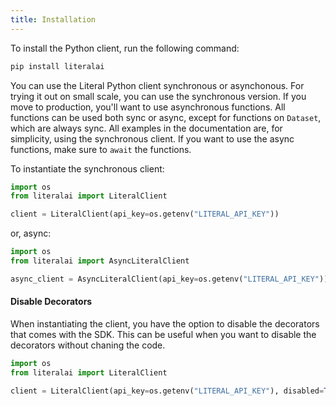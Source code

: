 ```yaml
---
title: Installation
---
```


To install the Python client, run the following command:

```bash
pip install literalai
```

You can use the Literal Python client synchronous or asynchonous. For trying it out on small scale, you can use the synchronous version. If you move to production, you'll want to use asynchronous functions. All functions can be used both sync or async, except for functions on `Dataset`, which are always sync. All examples in the documentation are, for simplicity, using the synchronous client. If you want to use the async functions, make sure to `await` the functions.

To instantiate the synchronous client:

```python
import os
from literalai import LiteralClient

client = LiteralClient(api_key=os.getenv("LITERAL_API_KEY")) 
```

or, async:

```python
import os
from literalai import AsyncLiteralClient

async_client = AsyncLiteralClient(api_key=os.getenv("LITERAL_API_KEY")) 
```

#### Disable Decorators

When instantiating the client, you have the option to disable the decorators that comes with the SDK. This can be useful when you want to disable the decorators without chaning the code. 

```python
import os
from literalai import LiteralClient

client = LiteralClient(api_key=os.getenv("LITERAL_API_KEY"), disabled=True) 
```